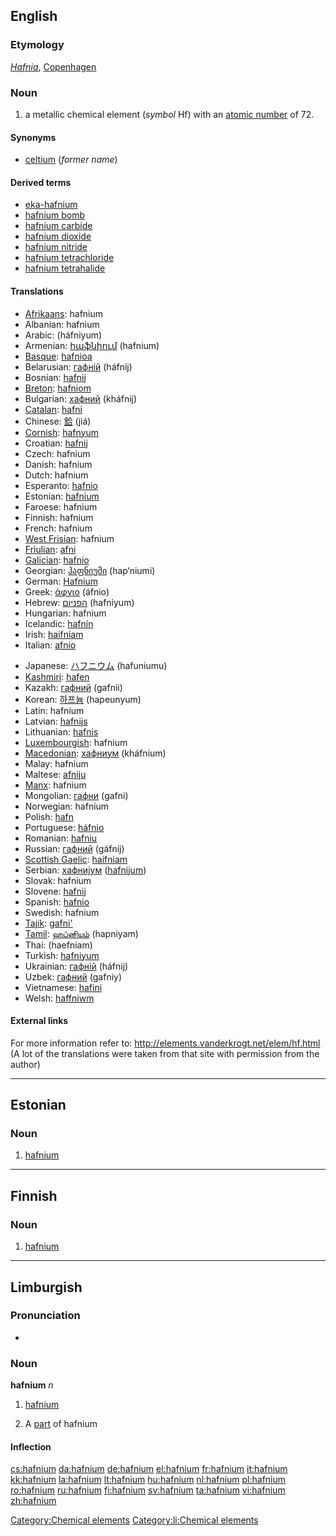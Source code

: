 {{also|Hafnium}}
==English==

{{elements|Hf|lutetium|Lu|tantalum|Ta}}

===Etymology===
{{etyl|la}} ''[[Hafnia]]'', [[Copenhagen]]

===Noun===
{{en-noun|-}}
{{wikipedia}}

# a metallic chemical element (''symbol'' Hf) with an [[atomic number]] of 72.

====Synonyms====
* [[celtium]] (''former name'')

====Derived terms====
* [[eka-hafnium]]
* [[hafnium bomb]]
* [[hafnium carbide]]
* [[hafnium dioxide]]
* [[hafnium nitride]]
* [[hafnium tetrachloride]]
* [[hafnium tetrahalide]]

====Translations====
{{top}}
* [[Afrikaans]]: hafnium
* Albanian: hafnium
* Arabic: {{Arab|[[هفنيوم]]}} (háfniyum) {{m}}
* Armenian: [[հաֆնիում]] (hafnium)
* [[Basque]]: [[hafnioa]]
* Belarusian: [[гафнiй]] (háfnij) {{m}}
* Bosnian: [[hafnij]]
* [[Breton]]: [[hafniom]]
* Bulgarian: [[хафний]] (kháfnij) {{m}}
* [[Catalan]]: [[hafni]]
* Chinese: [[鉿]] (jiá)
* [[Cornish]]: [[hafnyum]]
* Croatian: [[hafnij]]
* Czech: hafnium
* Danish: hafnium
* Dutch: hafnium {{n}}
* Esperanto: [[hafnio]]
* Estonian: [[#Estonian|hafnium]]
* Faroese: hafnium
* Finnish: hafnium
* French: hafnium {{m}}
* [[West Frisian]]: hafnium
* [[Friulian]]: [[afni]]
* [[Galician]]: [[hafnio]]
* Georgian: [[ჰაფნიუმი]] (hap‘niumi)
* German: [[Hafnium]] {{n}}
* Greek: [[άφνιο]] (áfnio) {{n}}
* Hebrew: [[הפניום]] (hafniyum)
* Hungarian: hafnium
* Icelandic: [[hafnín]]
* Irish: [[haifniam]]
* Italian: [[afnio]] {{m}}
{{mid}}
* Japanese: [[ハフニウム]] (hafuniumu)
* [[Kashmiri]]: [[hafen]]
* Kazakh: [[гафний]] (gafnii)
* Korean: [[하프늄]] (hapeunyum)
* Latin: hafnium
* Latvian: [[hafnijs]]
* Lithuanian: [[hafnis]]
* [[Luxembourgish]]: hafnium
* [[Macedonian]]: [[хафниум]] (kháfnium) {{m}}
* Malay: hafnium
* Maltese: [[afniju]]
* [[Manx]]: hafnium
* Mongolian: [[гафни]] (gafni)
* Norwegian: hafnium
* Polish: [[hafn]] {{m}}
* Portuguese: [[háfnio]] {{m}}
* Romanian: [[hafniu]] {{n}}
* Russian: [[гафний]] (gáfnij) {{m}}
* [[Scottish Gaelic]]: [[haifniam]]
* Serbian: [[хафниjум]] ([[hafnijum]]) {{m}}
* Slovak: hafnium
* Slovene: [[hafnij]]
* Spanish: [[hafnio]] {{m}}
* Swedish: hafnium
* [[Tajik]]: [[gafni']]
* [[Tamil]]: [[ஹப்னியம்]] (hapniyam)
* Thai: {{Thai|[[แฮฟเนียม]]}} (haefniam)
* Turkish: [[hafniyum]]
* Ukrainian: [[гафнiй]] (háfnij) {{m}}
* Uzbek: [[гафний]] (gafniy)
* Vietnamese: [[hafini]]
* Welsh: [[haffniwm]]
{{bottom}}

====External links====
For more information refer to:
http://elements.vanderkrogt.net/elem/hf.html
(A lot of the translations were taken from that site with permission from the author)

----

==Estonian==

===Noun===
{{infl|et|noun}}

# {{chemical element|lang=et}} [[#English|hafnium]]

[[Category:Chemical elements]]

----

==Finnish==
{{wikipedia|lang=fi}}

===Noun===
{{fi-noun}}

# {{element|lang=fi}} [[#English|hafnium]]

----

==Limburgish==

===Pronunciation===
* {{IPA|[ˈhɑ˦fɲɔ˧m]|lang=li}}

===Noun===
'''hafnium''' ''n''

# {{uncountable|lang=li}} [[hafnium#English|hafnium]]
# A [[part]] of hafnium

====Inflection====
{{li-noun-um|hafni}}

[[Category:li:Chemical elements]]

[[cs:hafnium]]
[[da:hafnium]]
[[de:hafnium]]
[[el:hafnium]]
[[fr:hafnium]]
[[it:hafnium]]
[[kk:hafnium]]
[[la:hafnium]]
[[lt:hafnium]]
[[hu:hafnium]]
[[nl:hafnium]]
[[pl:hafnium]]
[[ro:hafnium]]
[[ru:hafnium]]
[[fi:hafnium]]
[[sv:hafnium]]
[[ta:hafnium]]
[[vi:hafnium]]
[[zh:hafnium]]